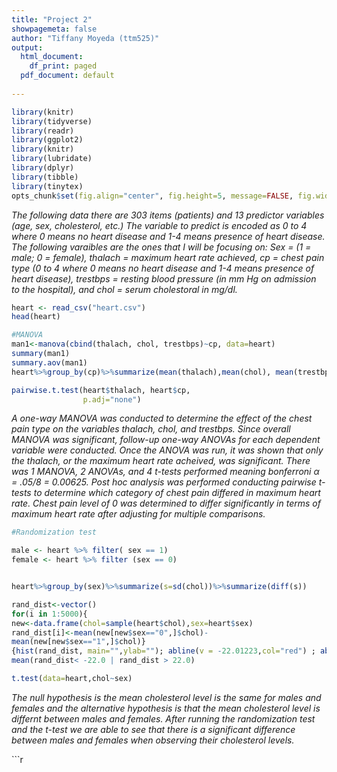 ```yaml
---
title: "Project 2"
showpagemeta: false
author: "Tiffany Moyeda (ttm525)"
output:
  html_document:
    df_print: paged
  pdf_document: default
 
---
```

```r
library(knitr)
library(tidyverse)
library(readr)
library(ggplot2)
library(knitr)
library(lubridate)
library(dplyr)
library(tibble)
library(tinytex)
opts_chunk$set(fig.align="center", fig.height=5, message=FALSE, fig.width=8,tidy.opts=list(width.cutoff=60),tidy=TRUE, R.options=list(max.print=100))
```

*The following data there are 303 items (patients) and 13 predictor variables (age, sex, cholesterol, etc.) The variable to predict is encoded as 0 to 4 where 0 means no heart disease and 1-4 means presence of heart disease. The following varaibles are the ones that I will be focusing on: Sex = (1 = male; 0 = female), thalach = maximum heart rate achieved, cp = chest pain type (0 to 4 where 0 means no heart disease and 1-4 means presence of heart disease), trestbps = resting blood pressure (in mm Hg on admission to the hospital), and chol = serum cholestoral in mg/dl.* 

```r
heart <- read_csv("heart.csv")
head(heart)
```


```r
#MANOVA
man1<-manova(cbind(thalach, chol, trestbps)~cp, data=heart)
summary(man1)
summary.aov(man1) 
heart%>%group_by(cp)%>%summarize(mean(thalach),mean(chol), mean(trestbps))

pairwise.t.test(heart$thalach, heart$cp,
                p.adj="none")

```
*A one-way MANOVA was conducted to determine the effect of the chest pain type on the variables thalach, chol, and trestbps. Since overall MANOVA was significant, follow-up one-way ANOVAs for each dependent variable were conducted. Once the ANOVA was run, it was shown that only the thalach, or the maximum heart rate acheived, was significant. There was 1 MANOVA, 2 ANOVAs, and 4 t-tests performed meaning bonferroni α = .05/8 = 0.00625. Post hoc analysis was performed conducting pairwise t-tests to determine which category of chest pain differed in maximum heart rate. Chest pain level of 0 was determined to differ significantly in terms of maximum heart rate after adjusting for multiple comparisons. *

```r

#Randomization test 

male <- heart %>% filter( sex == 1) 
female <- heart %>% filter (sex == 0) 


heart%>%group_by(sex)%>%summarize(s=sd(chol))%>%summarize(diff(s))

rand_dist<-vector()
for(i in 1:5000){
new<-data.frame(chol=sample(heart$chol),sex=heart$sex)
rand_dist[i]<-mean(new[new$sex=="0",]$chol)-
mean(new[new$sex=="1",]$chol)}
{hist(rand_dist, main="",ylab=""); abline(v = -22.01223,col="red") ; abline (v = 22.01223,col="red")}
mean(rand_dist< -22.0 | rand_dist > 22.0)

t.test(data=heart,chol~sex)

```
*The null hypothesis is the mean cholesterol level is the same for males and females and the alternative hypothesis is that the mean cholesterol level is differnt between males and females. After running the randomization test and the t-test we are able to see that there is a significant difference between males and females when observing their cholesterol levels.  * 

```r
